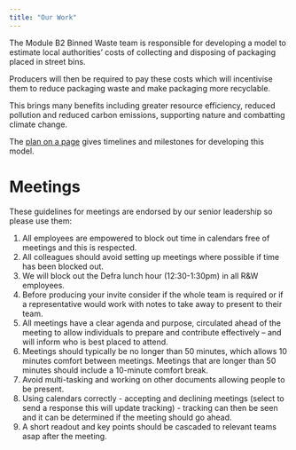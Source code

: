 ```yaml
---
title: "Our Work"
---
```


The Module B2 Binned Waste team is responsible for developing a model to estimate local authorities' costs of collecting and disposing of packaging placed in street bins. 

Producers will then be required to pay these costs which will incentivise them to reduce packaging waste and make packaging more recyclable.

This brings many benefits including greater resource efficiency, reduced pollution and reduced carbon emissions, supporting nature and combatting climate change.

The [plan on a page](https://defra.sharepoint.com/:p:/r/teams/Team1478/_layouts/15/Doc.aspx?sourcedoc=%7B14C0DDD3-867B-4EA2-BC52-CB7999CE1165%7D&file=04%20Binned_Waste_Programme_POAP_LIVE.pptx&action=edit&mobileredirect=true&PreviousSessionID=ebc4a168-d4bd-f4a1-e658-81828bc9da9f) gives timelines and milestones for developing this model.

# Meetings

These guidelines for meetings are endorsed by our senior leadership so please use them: 

1.	All employees are empowered to block out time in calendars free of meetings and this is respected. 
2.	All colleagues should avoid setting up meetings where possible if time has been blocked out. 
3.	We will block out the Defra lunch hour (12:30-1:30pm) in all R&W employees.
4.	Before producing your invite consider if the whole team is required or if a representative would work with notes to take away to present to their team.
5.	All meetings have a clear agenda and purpose, circulated ahead of the meeting to allow individuals to prepare and contribute effectively – and will inform who is best placed to attend.
6.	Meetings should typically be no longer than 50 minutes, which allows 10 minutes comfort between meetings. Meetings that are longer than 50 minutes should include a 10-minute comfort break. 
7.	Avoid multi-tasking and working on other documents allowing people to be present. 
8.	Using calendars correctly - accepting and declining meetings (select to send a response this will update tracking) - tracking can then be seen and it can be   determined if the meeting should go ahead.
9.	A short readout and key points should be cascaded to relevant teams asap after the meeting.
